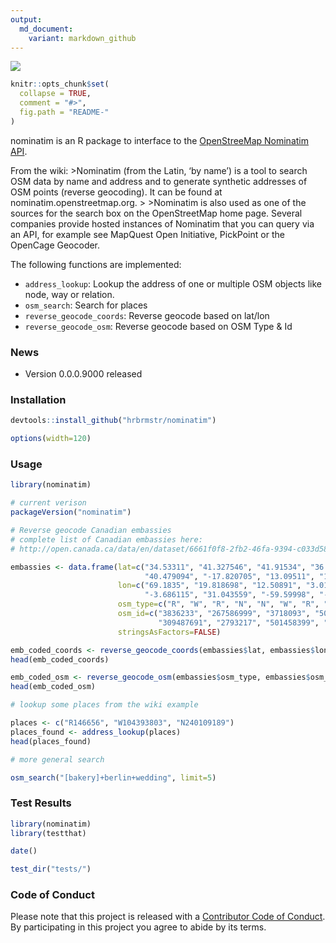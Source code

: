 ```yaml
---
output:
  md_document:
    variant: markdown_github
---
```


![](nominatim.png)

<!-- README.md is generated from README.Rmd. Please edit that file -->

```r
knitr::opts_chunk$set(
  collapse = TRUE,
  comment = "#>",
  fig.path = "README-"
)
```

nominatim is an R package to interface to the [OpenStreeMap Nominatim API](http://wiki.openstreetmap.org/wiki/Nominatim).

From the wiki:
>Nominatim (from the Latin, 'by name') is a tool to search OSM data by name and address and to generate synthetic addresses of OSM points (reverse geocoding). It can be found at nominatim.openstreetmap.org.
>
>Nominatim is also used as one of the sources for the search box on the OpenStreetMap home page. Several companies provide hosted instances of Nominatim that you can query via an API, for example see MapQuest Open Initiative, PickPoint or the OpenCage Geocoder.

The following functions are implemented:

- `address_lookup`:	Lookup the address of one or multiple OSM objects like node, way or relation.
- `osm_search`:	Search for places
- `reverse_geocode_coords`:	Reverse geocode based on lat/lon
- `reverse_geocode_osm`:	Reverse geocode based on OSM Type & Id

### News

- Version 0.0.0.9000 released

### Installation

```r
devtools::install_github("hrbrmstr/nominatim")
```

```r
options(width=120)
```

### Usage

```r
library(nominatim)

# current verison
packageVersion("nominatim")

# Reverse geocode Canadian embassies
# complete list of Canadian embassies here:
# http://open.canada.ca/data/en/dataset/6661f0f8-2fb2-46fa-9394-c033d581d531

embassies <- data.frame(lat=c("34.53311", "41.327546", "41.91534", "36.76148", "-13.83282",
                              "40.479094", "-17.820705", "13.09511", "13.09511"),
                        lon=c("69.1835", "19.818698", "12.50891", "3.0166", "-171.76462",
                              "-3.686115", "31.043559", "-59.59998", "-59.59998"),
                        osm_type=c("R", "W", "R", "N", "N", "W", "R", "N", "N"),
                        osm_id=c("3836233", "267586999", "3718093", "501522082", "305640297",
                                 "309487691", "2793217", "501458399", "501458399"),
                        stringsAsFactors=FALSE)

emb_coded_coords <- reverse_geocode_coords(embassies$lat, embassies$lon)
head(emb_coded_coords)

emb_coded_osm <- reverse_geocode_osm(embassies$osm_type, embassies$osm_id)
head(emb_coded_osm)

# lookup some places from the wiki example

places <- c("R146656", "W104393803", "N240109189")
places_found <- address_lookup(places)
head(places_found)

# more general search

osm_search("[bakery]+berlin+wedding", limit=5)

```

### Test Results

```r
library(nominatim)
library(testthat)

date()

test_dir("tests/")
```

### Code of Conduct

Please note that this project is released with a [Contributor Code of Conduct](CONDUCT.md). 
By participating in this project you agree to abide by its terms.
